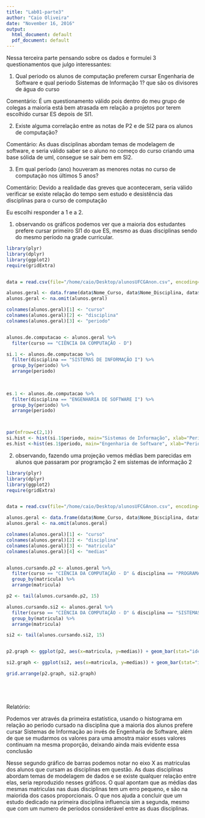 ```yaml
---
title: "Lab01-parte3"
author: "Caio Oliveira"
date: "November 16, 2016"
output:
  html_document: default
  pdf_document: default
---
```


Nessa terceira parte pensando sobre os dados e formulei 3 questionamentos que julgo interessantes:

1) Qual periodo os alunos de computação preferem cursar Engenharia de Software e qual periodo Sistemas de Informação 1? que são os divisores de água do curso

Comentário: É um questionamento válido pois dentro do meu grupo de colegas a maioria está bem atrasada em relação a projetos por terem escolhido cursar ES depois de SI1.

2) Existe alguma correlação entre as notas de P2 e de SI2 para os alunos de computação? 

Comentário: As duas disciplinas abordam temas de modelagem de software, e seria válido saber se o aluno no começo do curso criando uma base sólida de uml, consegue se sair bem em SI2.


3) Em qual período (ano) houveram as menores notas no curso de computação nos últimos 5 anos?

Comentário: Devido a realidade das greves que aconteceram, seria válido verificar se existe relação do tempo sem estudo e desistência das disciplinas para o curso de computação



Eu escolhi responder a 1 e a 2.



1) observando os gráficos podemos ver que a maioria dos estudantes prefere cursar primeiro SI1 do que ES, mesmo as duas disciplinas sendo do mesmo período na grade curricular.


```r

library(plyr)
library(dplyr)
library(ggplot2)
require(gridExtra)


data = read.csv(file="/home/caio/Desktop/alunosUFCGAnon.csv", encoding="UTF-8")

alunos.geral <- data.frame(data$Nome_Curso, data$Nome_Disciplina, data$Periodo_Relativo)
alunos.geral <- na.omit(alunos.geral)

colnames(alunos.geral)[1] <- "curso"
colnames(alunos.geral)[2] <- "disciplina"
colnames(alunos.geral)[3] <- "periodo"


alunos.de.computacao <- alunos.geral %>%
  filter(curso == "CIÊNCIA DA COMPUTAÇÃO - D")

si.1 <- alunos.de.computacao %>%
  filter(disciplina == "SISTEMAS DE INFORMAÇÃO I") %>%
  group_by(periodo) %>%
  arrange(periodo)

  
  
es.1 <- alunos.de.computacao %>% 
  filter(disciplina == "ENGENHARIA DE SOFTWARE I") %>%
  group_by(periodo) %>%
  arrange(periodo)



par(mfrow=c(2,1))
si.hist <- hist(si.1$periodo, main="Sistemas de Informação", xlab="Periodo")
es.hist <-hist(es.1$periodo, main="Engenharia de Software", xlab="Periodo") 
```


2) observando, fazendo uma projeção vemos médias bem parecidas em alunos que passaram por programção 2 em sistemas de informação 2


```r


library(plyr)
library(dplyr)
library(ggplot2)
require(gridExtra)


data = read.csv(file="/home/caio/Desktop/alunosUFCGAnon.csv", encoding="UTF-8")

alunos.geral <- data.frame(data$Nome_Curso, data$Nome_Disciplina, data$Matricula, data$Media_Disciplina)
alunos.geral <- na.omit(alunos.geral)

colnames(alunos.geral)[1] <- "curso"
colnames(alunos.geral)[2] <- "disciplina"
colnames(alunos.geral)[3] <- "matricula"
colnames(alunos.geral)[4] <- "medias"


alunos.cursando.p2 <- alunos.geral %>%
  filter(curso == "CIÊNCIA DA COMPUTAÇÃO - D" & disciplina == "PROGRAMAÇÃO II") %>%
  group_by(matricula) %>%
  arrange(matricula)

p2 <- tail(alunos.cursando.p2, 15)

alunos.cursando.si2 <- alunos.geral %>%
  filter(curso == "CIÊNCIA DA COMPUTAÇÃO - D" & disciplina == "SISTEMAS DE INFORMAÇÃO II") %>%
  group_by(matricula) %>%
  arrange(matricula)

si2 <- tail(alunos.cursando.si2, 15)


p2.graph <- ggplot(p2, aes(x=matricula, y=medias)) + geom_bar(stat="identity")

si2.graph <- ggplot(si2, aes(x=matricula, y=medias)) + geom_bar(stat="identity")

grid.arrange(p2.graph, si2.graph)






```





Relatório: 

Podemos ver através da primeira estatística, usando o histograma em relação ao periodo cursado na disciplina que a maioria dos alunos prefere cursar Sistemas de Informação ao invés de Engenharia de Software, além de que se mudarmos os valores para uma amostra maior esses valores continuam na mesma proporção, deixando ainda mais evidente essa conclusão

Nesse segundo gráfico de barras podemos notar no eixo X as matriculas dos alunos que cursam as disciplinas em questão. As duas disciplinas abordam temas de modelagem de dados e se existe qualquer relação entre elas, seria reproduzido nesses gráficos. O qual apontam que as médias das mesmas matriculas nas duas disciplinas tem um erro pequeno, e são na maiorida dos casos proporcionais. O que nos ajuda a concluir que um estudo dedicado na primeira disciplina influencia sim a segunda, mesmo que com um numero de períodos considerável entre as duas disciplinas.


